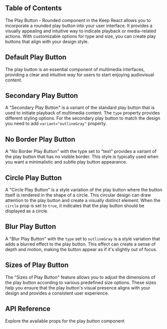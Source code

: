 

## Table of Contents

The Play Button - Rounded component in the Keep React allows you to incorporate a rounded play button into your user interface. It provides a visually appealing and intuitive way to indicate playback or media-related actions. With customizable options for type and size, you can create play buttons that align with your design style.

## Default Play Button

The play button is an essential component of multimedia interfaces, providing a clear and intuitive way for users to start enjoying audiovisual content.

<CodePreview github="PlayButton" code={DefaultPlayButtonCode}>
  <DefaultPlayButton />
</CodePreview>

## Secondary Play Button

A "Secondary Play Button" is a variant of the standard play button that is used to initiate playback of multimedia content. The `type` property provides different styling options. For the secondary play button to match the design you need to add `variant="outlineGray"` property.

<CodePreview github="PlayButton" code={SecondaryPlayButtonCode}>
  <SecondaryPlayButton />
</CodePreview>

## No Border Play Button

A "No Border Play Button" with the type set to "text" provides a variant of the play button that has no visible border. This style is typically used when you want a minimalistic and subtle play button appearance.

<CodePreview github="PlayButton" code={NoBorderPlayButtonCode}>
  <NoBorderPlayButton />
</CodePreview>

## Circle Play Button

A "Circle Play Button" is a style variation of the play button where the button itself is rendered in the shape of a circle. This circular design can draw attention to the play button and create a visually distinct element. When the `circle` prop is set to `true`, it indicates that the play button should be displayed as a circle.

<CodePreview github="PlayButton" code={CirclePlayButtonCode}>
  <CirclePlayButton />
</CodePreview>

## Blur Play Button

A "Blur Play Button" with the `type` set to `outlineGray` is a style variation that adds a blurred effect to the play button. This effect can create a sense of depth and motion, making the button appear as if it's slightly out of focus.

<CodePreview github="PlayButton" code={BlurPlayButtonCode}>
  <BlurPlayButton />
</CodePreview>

## Sizes of Play Button

The "Sizes of Play Button" feature allows you to adjust the dimensions of the play button according to various predefined size options. These sizes help you ensure that the play button's visual presence aligns with your design and provides a consistent user experience.

<CodePreview github="PlayButton" code={SizesPlayButtonCode}>
  <SizesPlayButton />
</CodePreview>

## API Reference

Explore the available props for the play button component

<ComponentApi data={playButtonApiData} />
